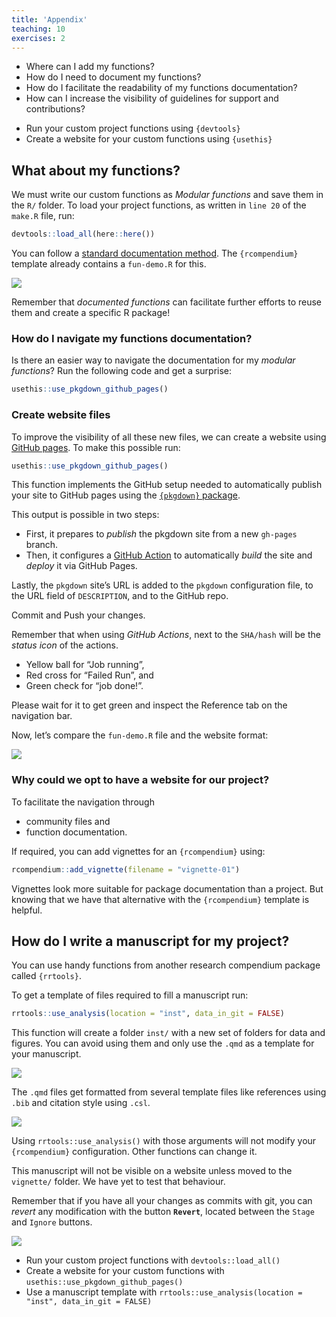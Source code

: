 ```yaml
---
title: 'Appendix'
teaching: 10
exercises: 2
---
```


:::::::::::::::::::::::::::::::::::::: questions 

- Where can I add my functions?
- How do I need to document my functions?
- How do I facilitate the readability of my functions documentation?
- How can I increase the visibility of guidelines for support and contributions?

::::::::::::::::::::::::::::::::::::::::::::::::

::::::::::::::::::::::::::::::::::::: objectives

- Run your custom project functions using `{devtools}`
- Create a website for your custom functions using `{usethis}`

::::::::::::::::::::::::::::::::::::::::::::::::

## What about my functions?

We must write our custom functions as _Modular functions_ and save them in the `R/` folder. To load your project functions, as written in `line 20` of the `make.R` file, run:

```r
devtools::load_all(here::here())
```

You can follow a [standard documentation method](https://r-pkgs.org/man.html). The `{rcompendium}` template already contains a `fun-demo.R` for this. 

![](fig/fun-demo.png)

:::callout

Remember that _documented functions_ can facilitate further efforts to reuse them and create a specific R package!

:::


:::challenge

### How do I navigate my functions documentation?

Is there an easier way to navigate the documentation for my _modular functions_? Run the following code and get a surprise:

```r
usethis::use_pkgdown_github_pages()
```

:::

### Create website files

To improve the visibility of all these new files, we can create a website using [GitHub pages](https://pages.github.com/). To make this possible run:

```r
usethis::use_pkgdown_github_pages()
```

This function implements the GitHub setup needed to automatically publish your site to GitHub pages using the [`{pkgdown}` package](https://pkgdown.r-lib.org/).

This output is possible in two steps: 

- First, it prepares to _publish_ the pkgdown site from a new `gh-pages` branch. 
- Then, it configures a [GitHub Action](https://github.com/features/actions) to automatically _build_ the site and _deploy_ it via GitHub Pages.

Lastly, the `pkgdown` site's URL is added to the `pkgdown` configuration file, to the URL field of `DESCRIPTION`, and to the GitHub repo.

Commit and Push your changes.

:::callout

Remember that when using _GitHub Actions_, next to the `SHA/hash` will be the _status icon_ of the actions. 

- Yellow ball for "Job running", 
- Red cross for "Failed Run", and 
- Green check for "job done!".

:::

Please wait for it to get green and inspect the Reference tab on the navigation bar.

Now, let's compare the `fun-demo.R` file and the website format:

![](fig/fun-demo-web.png)

:::callout

### Why could we opt to have a website for our project?

To facilitate the navigation through 

- community files and 
- function documentation.

:::

:::instructor

If required, you can add vignettes for an `{rcompendium}` using: 

```r
rcompendium::add_vignette(filename = "vignette-01")
```

Vignettes look more suitable for package documentation than a project. But knowing that we have that alternative with the `{rcompendium}` template is helpful.

:::

## How do I write a manuscript for my project?

You can use handy functions from another research compendium package called `{rrtools}`.

To get a template of files required to fill a manuscript run:

```r
rrtools::use_analysis(location = "inst", data_in_git = FALSE)
```

This function will create a folder `inst/` with a new set of folders for data and figures. You can avoid using them and only use the `.qmd` as a template for your manuscript.

![](fig/rrtools-paper.png)

The `.qmd` files get formatted from several template files like references using `.bib` and citation style using `.csl`.

![](fig/rrtools-templates.png)

Using `rrtools::use_analysis()` with those arguments will not modify your `{rcompendium}` configuration. Other functions can change it. 

:::instructor

This manuscript will not be visible on a website unless moved to the `vignette/` folder. We have yet to test that behaviour.

:::

:::callout

Remember that if you have all your changes as commits with git, you can _revert_ any modification with the button __`Revert`__, located between the `Stage` and `Ignore` buttons.

![](fig/git-revert.png)

:::

::::::::::::::::::::::::::::::::::::: keypoints 

- Run your custom project functions with `devtools::load_all()`
- Create a website for your custom functions with `usethis::use_pkgdown_github_pages()`
- Use a manuscript template with `rrtools::use_analysis(location = "inst", data_in_git = FALSE)`

::::::::::::::::::::::::::::::::::::::::::::::::

